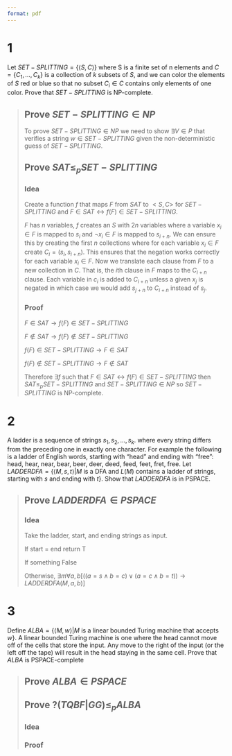 ```yaml
---
format: pdf
---
```


# 1
Let $SET-SPLITTING = \{⟨S, C⟩\}$ where S is a finite set of n elements and $C = \{C_1, . . . , C_k\}$ is a collection of $k$ subsets of $S$, and we can color the elements of $S$ red or blue so that no subset $C_i ∈ C$ contains only elements of one color. Prove that $SET-SPLITTING$ is NP-complete.

> ## Prove $SET-SPLITTING\in NP$
>
> To prove $SET-SPLITTING\in NP$ we need to show $\exists V\in P$ that verifies a string $w\in SET-SPLITTING$ given the non-deterministic guess of $SET-SPLITTING$.
>
> ## Prove $SAT\leq_p SET-SPLITTING$
>
> ### Idea
>
> Create a function $f$ that maps $F$ from $SAT$ to $<S,C>$ for $SET-SPLITTING$ and $F\in SAT \leftrightarrow f(F)\in SET-SPLITTING$.
>
> $F$ has $n$ variables, $f$ creates an $S$ with $2n$ variables where a variable $x_i\in F$ is mapped to $s_i$ and $\neg x_i\in F$ is mapped to $s_{i+n}$. We can ensure this by creating the first $n$ collections where for each variable $x_i\in F$ create $C_i=(s_i,s_{i+n})$. This ensures that the negation works correctly for each variable $x_i \in F$. Now we translate each clause from $F$ to a new collection in $C$. That is, the $i$th clause in $F$ maps to the $C_{i+n}$ clause. Each variable in $c_i$ is added to $C_{i+n}$ unless a given $x_j$ is negated in which case we would add $s_{j+n}$ to $C_{i+n}$ instead of $s_j$.
>
> ### Proof
>
> $F\in SAT\rightarrow f(F)\in SET-SPLITTING$
>
>>
>
> $F\notin SAT\rightarrow f(F)\notin SET-SPLITTING$
>
>>
>
> $f(F)\in SET-SPLITTING\rightarrow F\in SAT$
>
>>
>
> $f(F)\notin SET-SPLITTING\rightarrow F\notin SAT$
>
>>
>
> Therefore $\exists f$ such that $F\in SAT\leftrightarrow f(F)\in SET-SPLITTING$ then $SAT\leq_p SET-SPLITTING$ and $SET-SPLITTING\in NP$ so $SET-SPLITTING$ is NP-complete.

# 2
A ladder is a sequence of strings $s_1, s_2, . . . , s_k$. where every string differs from the preceding one in exactly one character. For example the following is a ladder of English words, starting with “head” and ending with “free”: head, hear, near, bear, beer, deer, deed, feed, feet, fret, free. Let $LADDERDFA = \{⟨M, s, t⟩ | M$ is a DFA and $L(M)$ contains a ladder of strings, starting with $s$ and ending with $t \}$. Show that $LADDERDFA$ is in PSPACE.

> ## Prove $LADDERDFA\in PSPACE$
> ### Idea
> Take the ladder, start, and ending strings as input.
>
> If start = end return T
>
> If something False
>
> Otherwise, $\exists m \forall a,b [((a=s\land b=c)\lor (a=c\land b=t))\rightarrow LADDERDFA(M,a,b)]$

# 3
Define $ALBA = \{⟨M, w⟩ | M$ is a linear bounded Turing machine that accepts $w\}$. A linear bounded Turing machine is one where the head cannot move off of the cells that store the input. Any move to the right of the input (or the left off the tape) will result in the head staying in the same cell. Prove that $ALBA$ is PSPACE-complete

> ## Prove $ALBA\in PSPACE$
>
>
>
> ## Prove $?(TQBF|GG)\leq_p ALBA$
> ### Idea
>
>
>
> ### Proof
>
>
